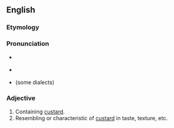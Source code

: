==English==

===Etymology===
{{suffix|custard|y|lang=en}}

===Pronunciation===
* {{a|US}} {{IPA|/ˈkʌstɚdi/|lang=en}}
* {{a|Estuary English}} {{IPA|/ˈkʌstədiː/|lang=en}}
* {{homophones|lang=en|custody}} (some dialects)

===Adjective===
{{en-adj}}

# Containing [[custard]].
# Resembling or characteristic of [[custard]] in taste, texture, etc.